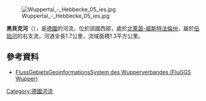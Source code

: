 {{Multiple issues|
{{No footnotes|time=2020-07-28T09:47:11+00:00}}
{{Refimprove|time=2020-07-28T09:47:11+00:00}}
}}
{{Coord|51|16|2|N|7|14|9|E|display=title}}

[[Image:Wuppertal_-_Hebbecke_05_ies.jpg|right]]

'''黑貝克河'''（{{lang-de|Hebbecke}}），是[[德國|德國]]的河流，位於該國西部，處於[[北萊茵-威斯特法倫州|北萊茵-威斯特法倫州]]，屬於[[伍珀河|伍珀河]]的右支流，河道全長1.7公里，流域面積1.3平方公里。

==參考資料==
* [http://fluggs.wupperverband.de FlussGebietsGeoinformationsSystem des Wupperverbandes (FluGGS Wupper)]{{Wayback|url=http://fluggs.wupperverband.de/ |date=20160303182641 }}

{{Germany-geo-stub}}
[[Category:德國河流|Category:德國河流]]